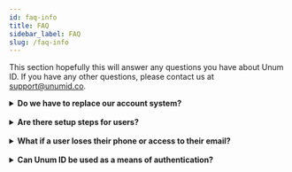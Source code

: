 ```yaml
---
id: faq-info
title: FAQ
sidebar_label: FAQ
slug: /faq-info
---
```



This section hopefully this will answer any questions you have about Unum ID. If you have any other questions, please contact us at support@unumid.co.

<details>
  <summary>
  <b>Do we have to replace our account system?</b>
  </summary>
  <br/>
  <p>
    <b>No.</b> Unum ID can sit on top of your existing account onboarding system, allowing you to continue to use any KYC or identity verification provider you like.
  </p>
</details>
<br/>
<details>
  <summary>
  <b>Are there setup steps for users?</b>
  </summary>
  <br/>
  <p>
    <b>No, for users everything works automatically, behind the scenes.</b> When you set up Unum ID you opt to create credentials for existing or new users - either way it is a button click for the user. With that button click they will have all the convience of instant onboarding Unum ID provides without having to do anything further. Additionally your business stands to gain the long term benefit of increased revenue every time the user leverages their credentials from you.
  </p>
</details>
<br/>
<details>
  <summary>
  <b>What if a user loses their phone or access to their email?</b>
  </summary>
  <br/>
  <p>
    <b>Not a problem.</b> The user's credentials are securely stored in the cloud and can be retrieved via email or phone verification on any device upon authentication in any browser to our wallet.
  </p>
</details>
<br/>
<details>
  <summary>
  <b>Can Unum ID be used as a means of authentication?</b>
  </summary>
  <br/>
  <p>
    <b>Yes.</b> Unum ID can sit on top of your existing account authorization system, facilitating a gradual transition away from passwords. You don’t have to eliminate them right away, or ever if you prefer.
  </p>
  <p>
    We recommend first using Unum ID as a second step in the authentication process, on top of your existing account system. Then, you can gradually replace that system entirely to fully eliminate passwords and remove the weak link.
  </p>
  <p>
    Even though this use case is viable, please reach out for more detailed information as we are longer publicly prompting this use case.
  </p>
</details>
